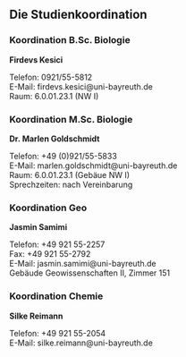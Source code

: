 ## Die Studienkoordination {#studienkoordination}

### Koordination B.Sc. Biologie {-}

**Firdevs Kesici**

Telefon: 0921/55-5812<br>
E-Mail: firdevs.kesici@uni-bayreuth.de<br>
Raum: 6.0.01.23.1 (NW I)<br>

### Koordination M.Sc. Biologie {-}

**Dr. Marlen Goldschmidt**

Telefon: +49 (0)921/55-5833<br>
E-Mail: marlen.goldschmidt@uni-bayreuth.de<br>
Raum: 6.0.01.23.1 (Gebäue NW I)<br>
Sprechzeiten: nach Vereinbarung

### Koordination Geo {-}

**Jasmin Samimi**

Telefon: +49 921 55-2257<br>
Fax: +49 921 55-2792<br>
E-Mail: jasmin.samimi@uni-bayreuth.de<br>
Gebäude Geowissenschaften II, Zimmer 151

### Koordination Chemie {-}

**Silke Reimann**

Telefon: +49 921 55-2054<br>
E-Mail: silke.reimann@uni-bayreuth.de